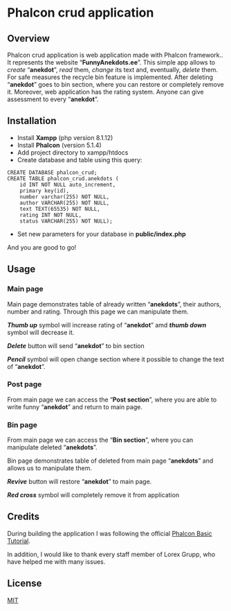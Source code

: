 # Phalcon crud application

## Overview

Phalcon crud application is web application made with Phalcon framework.. It represents the website "**FunnyAnekdots.ee**".
This simple app allows to *create* "**anekdot**", *read* them, *change* its text and, eventually, *delete* them.
For safe measures the recycle bin feature is implemented.
After deleting "**anekdot**" goes to bin section, where you can restore or completely remove it.
Moreover, web application has the rating system. Anyone can give assessment to every "**anekdot**".

## Installation

* Install **Xampp** (php version 8.1.12)
* Install **Phalcon** (version 5.1.4)
* Add project directory to xampp/htdocs
* Create database and table using this query:
```
CREATE DATABASE phalcon_crud;
CREATE TABLE phalcon_crud.anekdots (
    id INT NOT NULL auto_increment,
    primary key(id),
    number varchar(255) NOT NULL,
    author VARCHAR(255) NOT NULL,
    text TEXT(65535) NOT NULL,
    rating INT NOT NULL,
    status VARCHAR(255) NOT NULL);
```
* Set new parameters for your database in **public/index.php**

And you are good to go!

## Usage

### Main page

Main page demonstrates table of already written "**anekdots**", their authors, number and rating.
Through this page we can manipulate them.

***Thumb up*** symbol will increase rating of "**anekdot**" amd ***thumb down*** symbol will decrease it.

***Delete*** button will send "**anekdot**" to bin section

***Pencil*** symbol will open change section where it possible to change the text of "**anekdot**".

### Post page

From main page we can access the "**Post section**", where you are able to write funny "**anekdot**" and return to main page.

### Bin page

From main page we can access the "**Bin section**", where you can manipulate deleted "**anekdots**".

Bin page demonstrates table of deleted from main page "**anekdots**" and allows us to manipulate them.

***Revive*** button will restore "**anekdot**" to main page.

***Red cross*** symbol will completely remove it from application

## Credits

During building the application I was following the official [Phalcon Basic Tutorial](https://docs.phalcon.io/5.0/en/tutorial-basic).

In addition, I would like to thank every staff member of Lorex Grupp, who have helped me with many issues.

## License

[MIT](https://choosealicense.com/licenses/mit/)
